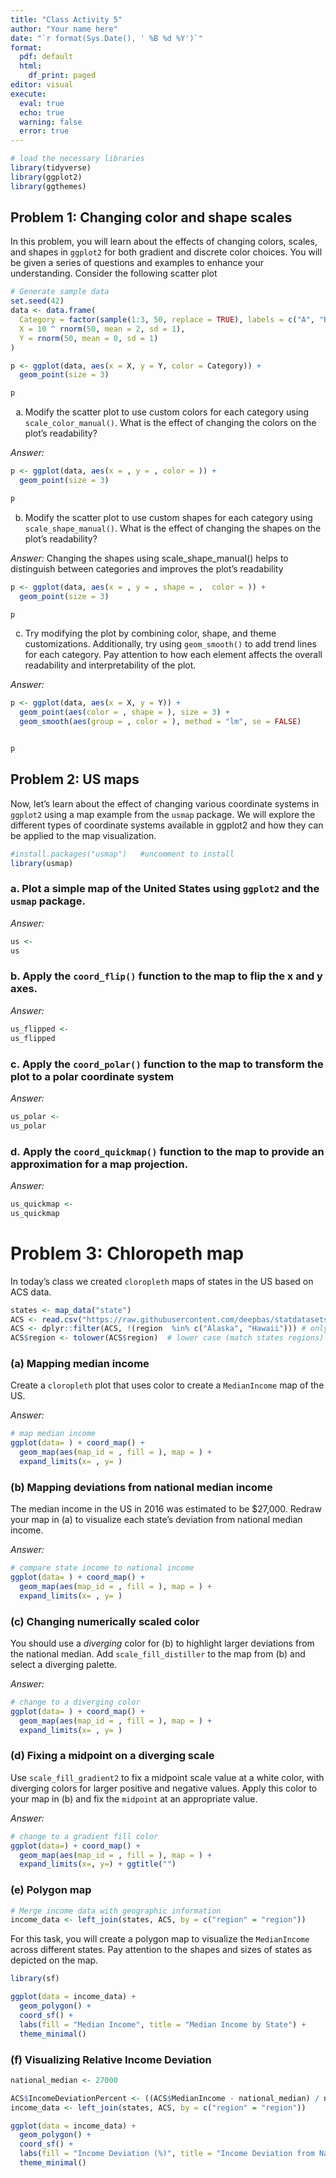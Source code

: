 ```yaml
---
title: "Class Activity 5"
author: "Your name here"
date: "`r format(Sys.Date(), ' %B %d %Y')`"
format:
  pdf: default
  html:
    df_print: paged
editor: visual
execute: 
  eval: true
  echo: true
  warning: false
  error: true
---
```


```r
# load the necessary libraries
library(tidyverse)
library(ggplot2)
library(ggthemes)
```

## Problem 1: Changing color and shape scales

In this problem, you will learn about the effects of changing colors, scales, and shapes in `ggplot2` for both gradient and discrete color choices. You will be given a series of questions and examples to enhance your understanding. Consider the following scatter plot

```r
# Generate sample data
set.seed(42)
data <- data.frame(
  Category = factor(sample(1:3, 50, replace = TRUE), labels = c("A", "B", "C")),
  X = 10 ^ rnorm(50, mean = 2, sd = 1),
  Y = rnorm(50, mean = 0, sd = 1)
)

p <- ggplot(data, aes(x = X, y = Y, color = Category)) +
  geom_point(size = 3)

p
```

a.  Modify the scatter plot to use custom colors for each category using `scale_color_manual()`. What is the effect of changing the colors on the plot's readability?

*Answer:*

```r
p <- ggplot(data, aes(x = , y = , color = )) +
  geom_point(size = 3) 

p
```

b.  Modify the scatter plot to use custom shapes for each category using `scale_shape_manual()`. What is the effect of changing the shapes on the plot's readability?

*Answer:* Changing the shapes using scale_shape_manual() helps to distinguish between categories and improves the plot's readability

```r
p <- ggplot(data, aes(x = , y = , shape = ,  color = )) +
  geom_point(size = 3) 

p
```

c.  Try modifying the plot by combining color, shape, and theme customizations. Additionally, try using `geom_smooth()` to add trend lines for each category. Pay attention to how each element affects the overall readability and interpretability of the plot.

*Answer:*

```r
p <- ggplot(data, aes(x = X, y = Y)) +
  geom_point(aes(color = , shape = ), size = 3) + 
  geom_smooth(aes(group = , color = ), method = "lm", se = FALSE)


p
```

## Problem 2: US maps

Now, let's learn about the effect of changing various coordinate systems in `ggplot2` using a map example from the `usmap` package. We will explore the different types of coordinate systems available in ggplot2 and how they can be applied to the map visualization.

```r
#install.packages("usmap")   #uncomment to install
library(usmap)
```

### a. Plot a simple map of the United States using `ggplot2` and the `usmap` package.

*Answer:*

```r
us <- 
us
```

### b. Apply the `coord_flip()` function to the map to flip the x and y axes.

*Answer:*

```r
us_flipped <- 
us_flipped
```

### c. Apply the `coord_polar()` function to the map to transform the plot to a polar coordinate system

*Answer:*

```r
us_polar <- 
us_polar
```

### d. Apply the `coord_quickmap()` function to the map to provide an approximation for a map projection.

*Answer:*

```r
us_quickmap <- 
us_quickmap
```

# Problem 3: Chloropeth map

In today's class we created `cloropleth` maps of states in the US based on ACS data.

```r
states <- map_data("state")
ACS <- read.csv("https://raw.githubusercontent.com/deepbas/statdatasets/main/ACS.csv")
ACS <- dplyr::filter(ACS, !(region  %in% c("Alaska", "Hawaii"))) # only 48+D.C.
ACS$region <- tolower(ACS$region)  # lower case (match states regions)
```

### (a) Mapping median income

Create a `cloropleth` plot that uses color to create a `MedianIncome` map of the US.

*Answer:*

```r
# map median income
ggplot(data= ) + coord_map() + 
  geom_map(aes(map_id = , fill = ), map = ) +
  expand_limits(x= , y= ) 
```

### (b) Mapping deviations from national median income

The median income in the US in 2016 was estimated to be \$27,000. Redraw your map in (a) to visualize each state's deviation from national median income.

*Answer:*

```r
# compare state income to national income
ggplot(data= ) + coord_map() + 
  geom_map(aes(map_id = , fill = ), map = ) +
  expand_limits(x= , y= ) 
```

### (c) Changing numerically scaled color

You should use a *diverging* color for (b) to highlight larger deviations from the national median. Add `scale_fill_distiller` to the map from (b) and select a diverging palette.

*Answer:*

```r
# change to a diverging color
ggplot(data= ) + coord_map() + 
  geom_map(aes(map_id = , fill = ), map = ) +
  expand_limits(x= , y= ) 
```

### (d) Fixing a midpoint on a diverging scale

Use `scale_fill_gradient2` to fix a midpoint scale value at a white color, with diverging colors for larger positive and negative values. Apply this color to your map in (b) and fix the `midpoint` at an appropriate value.

*Answer:*

```r
# change to a gradient fill color
ggplot(data=) + coord_map() + 
  geom_map(aes(map_id = , fill = ), map = ) +
  expand_limits(x=, y=) + ggtitle("") 
```

### (e) Polygon map

```r
# Merge income data with geographic information
income_data <- left_join(states, ACS, by = c("region" = "region"))
```

For this task, you will create a polygon map to visualize the `MedianIncome` across different states. Pay attention to the shapes and sizes of states as depicted on the map.

```r
library(sf)

ggplot(data = income_data) +
  geom_polygon() +
  coord_sf() +
  labs(fill = "Median Income", title = "Median Income by State") +
  theme_minimal()
```

### (f) Visualizing Relative Income Deviation

```r
national_median <- 27000

ACS$IncomeDeviationPercent <- ((ACS$MedianIncome - national_median) / national_median) * 100
income_data <- left_join(states, ACS, by = c("region" = "region"))

ggplot(data = income_data) +
  geom_polygon() +
  coord_sf() +
  labs(fill = "Income Deviation (%)", title = "Income Deviation from National Median by State (%)") +
  theme_minimal() 
```
